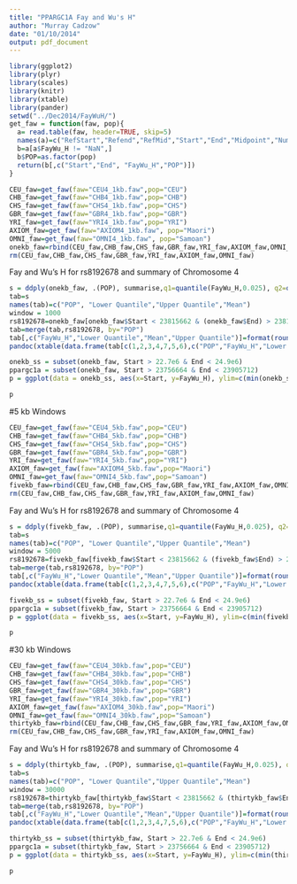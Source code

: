 ```yaml
---
title: "PPARGC1A Fay and Wu's H"
author: "Murray Cadzow"
date: "01/10/2014"
output: pdf_document
---
```


```r
library(ggplot2)
library(plyr)
library(scales)
library(knitr)
library(xtable)
library(pander)
setwd("../Dec2014/FayWuH/")
get_faw = function(faw, pop){
  a= read.table(faw, header=TRUE, skip=5)
  names(a)=c("RefStart","Refend","RefMid","Start","End","Midpoint","NumSites","Missing","S","Eta","Eta_E","Pi","FuLi_D","FuLi_F","FayWu_H")
  b=a[a$FayWu_H != "NaN",]
  b$POP=as.factor(pop)
  return(b[,c("Start","End", "FayWu_H","POP")])
}
```

```r
CEU_faw=get_faw(faw="CEU4_1kb.faw",pop="CEU")
CHB_faw=get_faw(faw="CHB4_1kb.faw",pop="CHB")
CHS_faw=get_faw(faw="CHS4_1kb.faw",pop="CHS")
GBR_faw=get_faw(faw="GBR4_1kb.faw",pop="GBR")
YRI_faw=get_faw(faw="YRI4_1kb.faw",pop="YRI")
AXIOM_faw=get_faw(faw="AXIOM4_1kb.faw", pop="Maori")
OMNI_faw=get_faw(faw="OMNI4_1kb.faw", pop="Samoan")
onekb_faw=rbind(CEU_faw,CHB_faw,CHS_faw,GBR_faw,YRI_faw,AXIOM_faw,OMNI_faw)
rm(CEU_faw,CHB_faw,CHS_faw,GBR_faw,YRI_faw,AXIOM_faw,OMNI_faw)
```

Fay and Wu's H for rs8192678 and summary of Chromosome 4

```r
s = ddply(onekb_faw, .(POP), summarise,q1=quantile(FayWu_H,0.025), q2=quantile(FayWu_H,0.975), m= mean(FayWu_H))
tab=s
names(tab)=c("POP", "Lower Quantile","Upper Quantile","Mean")
window = 1000
rs8192678=onekb_faw[onekb_faw$Start < 23815662 & (onekb_faw$End) > 23815662,c("POP","Start","FayWu_H")]
tab=merge(tab,rs8192678, by="POP")
tab[,c("FayWu_H","Lower Quantile","Mean","Upper Quantile")]=format(round(tab[,c("FayWu_H","Lower Quantile","Mean","Upper Quantile")], digits=3), nsmall = 3)
pandoc(xtable(data.frame(tab[c(1,2,3,4,7,5,6),c("POP","FayWu_H","Lower Quantile","Mean","Upper Quantile")], row.names=NULL)),format = "markup")
```



```r
onekb_ss = subset(onekb_faw, Start > 22.7e6 & End < 24.9e6)
ppargc1a = subset(onekb_faw, Start > 23756664 & End < 23905712)
p = ggplot(data = onekb_ss, aes(x=Start, y=FayWu_H), ylim=c(min(onekb_ss$FayWu_H -0.5), max(onekb_ss$FayWu_H + 0.5)))  + geom_point(shape = 16, colour= alpha("black", 1/5)) + facet_wrap(~POP, scales = "free_x") + geom_point(data=ppargc1a, aes(y = FayWu_H, x=Start,colour="PPARGC1A")) + geom_hline(aes(yintercept= q1, colour ="quantile"), data=s,)  + geom_hline(aes(yintercept= q2, colour ="quantile"), data=s)  +geom_hline(aes(yintercept= m, colour="mean"), data=s) + scale_colour_manual("",breaks=c("mean","quantile","PPARGC1A"),values=c("blue","red","purple")) + scale_x_continuous(breaks=c(23e6,23.5e6,24e6,24.5e6), labels=c("23","23.5", "24", "24.5")) + xlab("Chromosome 4 Position (Mbp)") + ylab("Fay and Wu's H") + ggtitle("Fay and Wu's H at PPARGC1A Locus") + theme( plot.background= element_rect(colour="black",fill=NA), legend.position= c(0.75, 0.12))
```



```r
p
```

\pagebreak

#5 kb Windows


```r
CEU_faw=get_faw(faw="CEU4_5kb.faw",pop="CEU")
CHB_faw=get_faw(faw="CHB4_5kb.faw",pop="CHB")
CHS_faw=get_faw(faw="CHS4_5kb.faw",pop="CHS")
GBR_faw=get_faw(faw="GBR4_5kb.faw",pop="GBR")
YRI_faw=get_faw(faw="YRI4_5kb.faw",pop="YRI")
AXIOM_faw=get_faw(faw="AXIOM4_5kb.faw",pop="Maori")
OMNI_faw=get_faw(faw="OMNI4_5kb.faw",pop="Samoan")
fivekb_faw=rbind(CEU_faw,CHB_faw,CHS_faw,GBR_faw,YRI_faw,AXIOM_faw,OMNI_faw)
rm(CEU_faw,CHB_faw,CHS_faw,GBR_faw,YRI_faw,AXIOM_faw,OMNI_faw)
```

Fay and Wu's H for rs8192678 and summary of Chromosome 4

```r
s = ddply(fivekb_faw, .(POP), summarise,q1=quantile(FayWu_H,0.025), q2=quantile(FayWu_H,0.975), m= mean(FayWu_H))
tab=s
names(tab)=c("POP", "Lower Quantile","Upper Quantile","Mean")
window = 5000
rs8192678=fivekb_faw[fivekb_faw$Start < 23815662 & (fivekb_faw$End) > 23815662,c("POP","Start","FayWu_H")]
tab=merge(tab,rs8192678, by="POP")
tab[,c("FayWu_H","Lower Quantile","Mean","Upper Quantile")]=format(round(tab[,c("FayWu_H","Lower Quantile","Mean","Upper Quantile")], digits=3), nsmall = 3)
pandoc(xtable(data.frame(tab[c(1,2,3,4,7,5,6),c("POP","FayWu_H","Lower Quantile","Mean","Upper Quantile")], row.names=NULL)),format = "markup")
```



```r
fivekb_ss = subset(fivekb_faw, Start > 22.7e6 & End < 24.9e6)
ppargc1a = subset(fivekb_faw, Start > 23756664 & End < 23905712)
p = ggplot(data = fivekb_ss, aes(x=Start, y=FayWu_H), ylim=c(min(fivekb_ss$FayWu_H -0.5), max(fivekb_ss$FayWu_H + 0.5)))  + geom_point(shape = 16, colour= alpha("black", 1/5)) + facet_wrap(~POP, scales = "free_x") + geom_point(data=ppargc1a, aes(y = FayWu_H, x=Start,colour="PPARGC1A")) + geom_hline(aes(yintercept= q1, colour ="quantile"), data=s,)  + geom_hline(aes(yintercept= q2, colour ="quantile"), data=s)  +geom_hline(aes(yintercept= m, colour="mean"), data=s) + scale_colour_manual("",breaks=c("mean","quantile","PPARGC1A"),values=c("blue","red","purple")) + scale_x_continuous(breaks=c(23e6,23.5e6,24e6,24.5e6), labels=c("23","23.5", "24", "24.5")) + xlab("Chromosome 4 Position (Mbp)") + ylab("Fay and Wu's H") + ggtitle("Fay and Wu's H at PPARGC1A Locus") + theme( plot.background= element_rect(colour="black",fill=NA), legend.position= c(0.75, 0.12))
```



```r
p
```

\pagebreak


#30 kb Windows


```r
CEU_faw=get_faw(faw="CEU4_30kb.faw",pop="CEU")
CHB_faw=get_faw(faw="CHB4_30kb.faw",pop="CHB")
CHS_faw=get_faw(faw="CHS4_30kb.faw",pop="CHS")
GBR_faw=get_faw(faw="GBR4_30kb.faw",pop="GBR")
YRI_faw=get_faw(faw="YRI4_30kb.faw",pop="YRI")
AXIOM_faw=get_faw(faw="AXIOM4_30kb.faw",pop="Maori")
OMNI_faw=get_faw(faw="OMNI4_30kb.faw",pop="Samoan")
thirtykb_faw=rbind(CEU_faw,CHB_faw,CHS_faw,GBR_faw,YRI_faw,AXIOM_faw,OMNI_faw)
rm(CEU_faw,CHB_faw,CHS_faw,GBR_faw,YRI_faw,AXIOM_faw,OMNI_faw)
```

Fay and Wu's H for rs8192678 and summary of Chromosome 4

```r
s = ddply(thirtykb_faw, .(POP), summarise,q1=quantile(FayWu_H,0.025), q2=quantile(FayWu_H,0.975), m= mean(FayWu_H))
tab=s
names(tab)=c("POP", "Lower Quantile","Upper Quantile","Mean")
window = 30000
rs8192678=thirtykb_faw[thirtykb_faw$Start < 23815662 & (thirtykb_faw$End) > 23815662,c("POP","Start","FayWu_H")]
tab=merge(tab,rs8192678, by="POP")
tab[,c("FayWu_H","Lower Quantile","Mean","Upper Quantile")]=format(round(tab[,c("FayWu_H","Lower Quantile","Mean","Upper Quantile")], digits=3), nsmall = 3)
pandoc(xtable(data.frame(tab[c(1,2,3,4,7,5,6),c("POP","FayWu_H","Lower Quantile","Mean","Upper Quantile")], row.names=NULL)),format = "markup")
```



```r
thirtykb_ss = subset(thirtykb_faw, Start > 22.7e6 & End < 24.9e6)
ppargc1a = subset(thirtykb_faw, Start > 23756664 & End < 23905712)
p = ggplot(data = thirtykb_ss, aes(x=Start, y=FayWu_H), ylim=c(min(thirtykb_ss$FayWu_H -0.5), max(thirtykb_ss$FayWu_H + 0.5)))  + geom_point(shape = 16, colour= alpha("black", 1/5)) + facet_wrap(~POP, scales = "free_x") + geom_point(data=ppargc1a, aes(y = FayWu_H, x=Start,colour="PPARGC1A")) + geom_hline(aes(yintercept= q1, colour ="quantile"), data=s,)  + geom_hline(aes(yintercept= q2, colour ="quantile"), data=s)  +geom_hline(aes(yintercept= m, colour="mean"), data=s) + scale_colour_manual("",breaks=c("mean","quantile","PPARGC1A"),values=c("blue","red","purple")) + scale_x_continuous(breaks=c(23e6,23.5e6,24e6,24.5e6), labels=c("23","23.5", "24", "24.5")) + xlab("Chromosome 4 Position (Mbp)") + ylab("Fay and Wu's H") + ggtitle("Fay and Wu's H at PPARGC1A Locus") + theme( plot.background= element_rect(colour="black",fill=NA), legend.position= c(0.75, 0.12))
```



```r
p
```
